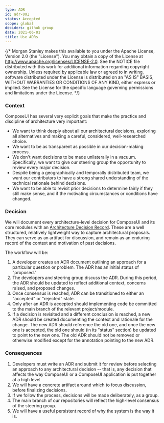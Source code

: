 ```yaml
---
type: ADR
id: adr-001
status: Accepted
scope: global
deciders: github group
date: 2021-06-01
title: Use ADRs
---
```


{/* Morgan Stanley makes this available to you under the Apache License, Version 2.0 (the "License"). You may obtain a copy of the License at http://www.apache.org/licenses/LICENSE-2.0. See the NOTICE file distributed with this work for additional information regarding copyright ownership. Unless required by applicable law or agreed to in writing, software distributed under the License is distributed on an "AS IS" BASIS, WITHOUT WARRANTIES OR CONDITIONS OF ANY KIND, either express or implied. See the License for the specific language governing permissions and limitations under the License. */}

### Context

ComposeUI has several very explicit goals that make the practice and
discipline of architecture very important:

- We want to think deeply about all our architectural decisions,
  exploring all alternatives and making a careful, considered,
  well-researched choice.
- We want to be as transparent as possible in our decision-making
  process.
- We don't want decisions to be made unilaterally in a
  vacuum. Specifically, we want to give our steering group the
  opportunity to review every major decision.
- Despite being a geographically and temporally distributed team, we
  want our contributors to have a strong shared understanding of the
  technical rationale behind decisions.
- We want to be able to revisit prior decisions to determine fairly if
  they still make sense, and if the motivating circumstances or
  conditions have changed.

### Decision

We will document every architecture-level decision for ComposeUI and its
core modules with an
[Architecture Decision Record](http://thinkrelevance.com/blog/2011/11/15/documenting-architecture-decisions). These
are a well structured, relatively lightweight way to capture
architectural proposals. They can serve as an artifact for discussion,
and remain as an enduring record of the context and motivation of past
decisions.

The workflow will be:

1. A developer creates an ADR document outlining an approach for a
   particular question or problem. The ADR has an initial status of "proposed."
2. The developers and steering group discuss the ADR. During this
   period, the ADR should be updated to reflect additional context,
   concerns raised, and proposed changes.
3. Once consensus is reached, ADR can be transitioned to either an
   "accepted" or "rejected" state.
4. Only after an ADR is accepted should implementing code be committed
   to the main branch of the relevant project/module.
5. If a decision is revisited and a different conclusion is reached, a
   new ADR should be created documenting the context and rationale for
   the change. The new ADR should reference the old one, and once the
   new one is accepted, the old one should (in its "status" section)
   be updated to point to the new one. The old ADR should not be
   removed or otherwise modified except for the annotation pointing to
   the new ADR.

### Consequences

1. Developers must write an ADR and submit it for review before
   selecting an approach to any architectural decision -- that is, any
   decision that affects the way ComposeUI or a ComposeUI application is
   put together at a high level.
2. We will have a concrete artifact around which to focus discussion,
   before finalizing decisions.
3. If we follow the process, decisions will be made deliberately, as a group.
4. The main branch of our repositories will reflect the high-level
   consensus of the steering group.
5. We will have a useful persistent record of why the system is the way it is.
